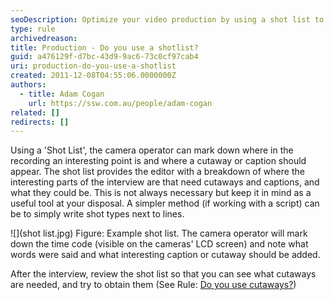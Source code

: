 ```yaml
---
seoDescription: Optimize your video production by using a shot list to plan and track interesting moments, cutaways, and captions.
type: rule
archivedreason:
title: Production - Do you use a shotlist?
guid: a476129f-d7bc-43d9-9ac6-73c0cf97cab4
uri: production-do-you-use-a-shotlist
created: 2011-12-08T04:55:06.0000000Z
authors:
  - title: Adam Cogan
    url: https://ssw.com.au/people/adam-cogan
related: []
redirects: []
---
```


Using a 'Shot List', the camera operator can mark down where in the recording an interesting point is and where a cutaway or caption should appear.
The shot list provides the editor with a breakdown of where the interesting parts of the interview are that need cutaways and captions, and what they could be. This is not always necessary but keep it in mind as a useful tool at your disposal. A simpler method (if working with a script) can be to simply write shot types next to lines.

![](shot list.jpg)
Figure: Example shot list. The camera operator will mark down the time code (visible on the cameras' LCD screen) and note what words were said and what interesting caption or cutaway should be added.

After the interview, review the shot list so that you can see what cutaways are needed, and try to obtain them (See Rule: [Do you use cutaways?](/production-post-production-do-you-use-cutaways-aka-removing-the-talking-head))